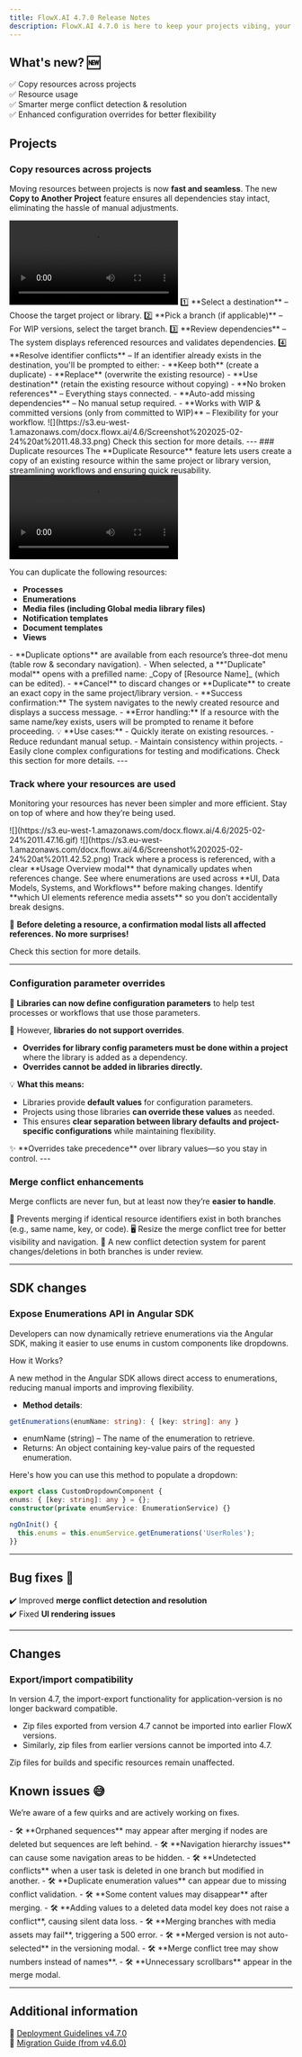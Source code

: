 ```yaml
---
title: FlowX.AI 4.7.0 Release Notes
description: FlowX.AI 4.7.0 is here to keep your projects vibing, your merges drama-free, and your configs under control—because struggling with your platform is *so* last season. 😎🔥
---
```


## What's new? 🆕

✅ Copy resources across projects  
✅ Resource usage       
✅ Smarter merge conflict detection & resolution  
✅ Enhanced configuration overrides for better flexibility  


## Projects

### Copy resources across projects

Moving resources between projects is now **fast and seamless**. The new **Copy to Another Project** feature ensures all dependencies stay intact, eliminating the hassle of manual adjustments.  

<Frame>
<video
  controls
  className="w-full aspect-video"
  src="https://s3.eu-west-1.amazonaws.com/docx.flowx.ai/4.6/copy_resources.mp4"
></video>
</Frame>

<Tabs>  
<Tab title="How it works">  
1️⃣ **Select a destination** – Choose the target project or library.  
2️⃣ **Pick a branch (if applicable)** – For WIP versions, select the target branch.  
3️⃣ **Review dependencies** – The system displays referenced resources and validates dependencies.  
4️⃣ **Resolve identifier conflicts** – If an identifier already exists in the destination, you'll be prompted to either: 
    - **Keep both** (create a duplicate) 
    - **Replace** (overwrite the existing resource) 
    - **Use destination** (retain the existing resource without copying)
</Tab>  
<Tab title="Why it’s better">  
- **No broken references** – Everything stays connected.  
- **Auto-add missing dependencies** – No manual setup required.  
- **Works with WIP & committed versions (only from committed to WIP)** – Flexibility for your workflow.  
</Tab>  
</Tabs>  

<Frame>
![](https://s3.eu-west-1.amazonaws.com/docx.flowx.ai/4.6/Screenshot%202025-02-24%20at%2011.48.33.png)
</Frame>


<Card title="Copy resources" href="../../4.7.0/docs/projects/resources#copy--duplicate-resources" icon="link">
Check this section for more details.
</Card>
---
### Duplicate resources

<Tabs>  
<Tab title="What you can duplicate">  
The **Duplicate Resource** feature lets users create a copy of an existing resource within the same project or library version, streamlining workflows and ensuring quick reusability.  

<Frame>
<video
  controls
  className="w-full aspect-video"
  src="https://s3.eu-west-1.amazonaws.com/docx.flowx.ai/4.6/duplicate_resources.mp4"
></video>
</Frame>

You can duplicate the following resources:

- **Processes**  
- **Enumerations**  
- **Media files (including Global media library files)**  
- **Notification templates**  
- **Document templates**  
- **Views**  
</Tab>  

<Tab title="How it works">  
- **Duplicate options** are available from each resource’s three-dot menu (table row & secondary navigation).  
- When selected, a **"Duplicate" modal** opens with a prefilled name: _Copy of [Resource Name]_ (which can be edited).  
- **Cancel** to discard changes or **Duplicate** to create an exact copy in the same project/library version.  
- **Success confirmation:** The system navigates to the newly created resource and displays a success message.  
- **Error handling:** If a resource with the same name/key exists, users will be prompted to rename it before proceeding.  
</Tab>  

<Tab title="Why it’s useful">  
💡 **Use cases:**  
- Quickly iterate on existing resources.  
- Reduce redundant manual setup.  
- Maintain consistency within projects.  
- Easily clone complex configurations for testing and modifications.  
</Tab>  
</Tabs>  


<Card title="Duplicate resources" href="../../4.7.0/docs/projects/resources#copy--duplicate-resources" icon="link">
Check this section for more details.
</Card>
---

### Track where your resources are used

Monitoring your resources has never been simpler and more efficient. Stay on top of where and how they’re being used.

<Frame>
![](https://s3.eu-west-1.amazonaws.com/docx.flowx.ai/4.6/2025-02-24%2011.47.16.gif)
</Frame>

<Frame>
![](https://s3.eu-west-1.amazonaws.com/docx.flowx.ai/4.6/Screenshot%202025-02-24%20at%2011.42.52.png)
</Frame>

<CardGroup columns="3">
  <Card title="Process Usage" icon="chart-simple" href="#">  
  Track where a process is referenced, with a clear **Usage Overview modal** that dynamically updates when references change.
  </Card>  


  <Card title="Enumeration Usage" icon="list" href="#">  
  See where enumerations are used across **UI, Data Models, Systems, and Workflows** before making changes.  
  </Card>  

  <Card title="Media Library Usage" icon="image" href="#">  
  Identify **which UI elements reference media assets** so you don’t accidentally break designs.  
  </Card>  
</CardGroup>  

📌 **Before deleting a resource, a confirmation modal lists all affected references. No more surprises!**  

<Card title="Duplicate resources" href="../../4.7.0/docs/projects/resources#resources-usage" icon="link">
Check this section for more details.
</Card>


---

### Configuration parameter overrides

🔹 **Libraries can now define configuration parameters** to help test processes or workflows that use those parameters.  

🔹 However, **libraries do not support overrides**.  
- **Overrides for library config parameters must be done within a project** where the library is added as a dependency.  
- **Overrides cannot be added in libraries directly.**  

💡 **What this means:**  
- Libraries provide **default values** for configuration parameters.  
- Projects using those libraries **can override these values** as needed.  
- This ensures **clear separation between library defaults and project-specific configurations** while maintaining flexibility.  

<Tip>
✨ **Overrides take precedence** over library values—so you stay in control.  
</Tip>
---

### Merge conflict enhancements

Merge conflicts are never fun, but at least now they’re **easier to handle**.  

<CardGroup columns="3">
  <Card title="Better Conflict Detection" icon="exclamation">  
  🚨 Prevents merging if identical resource identifiers exist in both branches (e.g., same name, key, or code).  
  </Card>  
  <Card title="Resizable Merge Conflict Tree" icon="maximize">  
  🖥️ Resize the merge conflict tree for better visibility and navigation.  
  </Card> 
  <Card title="New Conflict Type" icon="code-branch">
📢 A new conflict detection system for parent changes/deletions in both branches is under review.
</Card>   
</CardGroup>  


---
## SDK changes

### Expose Enumerations API in Angular SDK 

Developers can now dynamically retrieve enumerations via the Angular SDK, making it easier to use enums in custom components like dropdowns.
 
<Tip>
How it Works?

A new method in the Angular SDK allows direct access to enumerations, reducing manual imports and improving flexibility.  
</Tip>

<Accordion title="Example usage">

* **Method details**:

```typescript
getEnumerations(enumName: string): { [key: string]: any }
```

* enumName (string) – The name of the enumeration to retrieve.
* Returns: An object containing key-value pairs of the requested enumeration.


Here's how you can use this method to populate a dropdown:

```typescript
export class CustomDropdownComponent {
enums: { [key: string]: any } = {};
constructor(private enumService: EnumerationService) {}

ngOnInit() {
  this.enums = this.enumService.getEnumerations('UserRoles');
}}
```

</Accordion>

---

## **Bug fixes** 🐞  

✔️ Improved **merge conflict detection and resolution**  
✔️ Fixed **UI rendering issues**  

---

## Changes

### Export/import compatibility

In version 4.7, the import-export functionality for application-version is no longer backward compatible.

* Zip files exported from version 4.7 cannot be imported into earlier FlowX versions.
* Similarly, zip files from earlier versions cannot be imported into 4.7.

<Info>
Zip files for builds and specific resources remain unaffected.
</Info>


## **Known issues** 😅  

We’re aware of a few quirks and are actively working on fixes.  

<AccordionGroup>  

<Accordion title="Processes">  
- 🛠️ **Orphaned sequences** may appear after merging if nodes are deleted but sequences are left behind.  
- 🛠️ **Navigation hierarchy issues** can cause some navigation areas to be hidden.  
- 🛠️ **Undetected conflicts** when a user task is deleted in one branch but modified in another.  
</Accordion>  

<Accordion title="Enumerations">  
- 🛠️ **Duplicate enumeration values** can appear due to missing conflict validation.  
- 🛠️ **Some content values may disappear** after merging.  
</Accordion>  

<Accordion title="Conflict Detection Gaps">  
- 🛠️ **Adding values to a deleted data model key does not raise a conflict**, causing silent data loss.  
</Accordion>  

<Accordion title="Media Library">  
- 🛠️ **Merging branches with media assets may fail**, triggering a 500 error.  
</Accordion>  

<Accordion title="UI/UX">  
- 🛠️ **Merged version is not auto-selected** in the versioning modal.  
- 🛠️ **Merge conflict tree may show numbers instead of names**.  
- 🛠️ **Unnecessary scrollbars** appear in the merge modal.  
</Accordion>  

</AccordionGroup>  

---

## **Additional information**  

📌 [Deployment Guidelines v4.7.0](./deployment-guidelines-v4.7.0)  
📌 [Migration Guide (from v4.6.0)](./migrating-from-v4.1.x-to-v4.6.1)  

